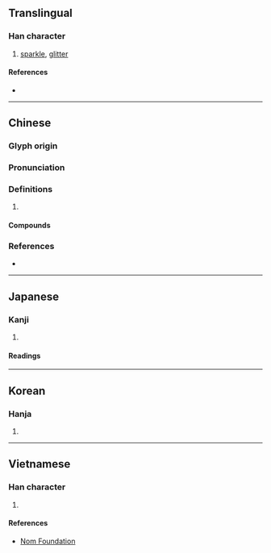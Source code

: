 {{character info/new}}
==Translingual==

===Han character===
{{Han char|rn=85|rad=水|as=06|sn=9|four=39111|canj=EFMU|ids=⿰氵光}}

# [[sparkle]], [[glitter]]

====References====
* {{Han ref|kx=0622.150|dkj=17419|dj=1018.130|hdz=31606.050|uh=6D38|ud=27960|bh=ACA9|bd=44201}}

----

==Chinese==
{{zh-forms}}

===Glyph origin===
{{Han etym}}

===Pronunciation===
{{zh-pron
|m=guāng,huǎng
|c=gwong1
|mc=y
|oc=y
|cat=a
}}
{{zh-attn-split}}

===Definitions===
{{zh-hanzi}}

# {{rfdef|zh}}

====Compounds====
{{zh-der|洸洸|洸洋}}

===References===
* {{R:twedu|B02081}}

----

==Japanese==

===Kanji===
{{ja-kanji|grade=|rs=水06}}

# {{defn|lang=ja|sort=水06}}

====Readings====
{{ja-readings
|on=こう
|kun=ほの-か
}}

----

==Korean==

===Hanja===
{{ko-hanja|hangeul=광|eumhun=|rv=gwang|mr=kwang|y=kwang}}

# {{defn|lang=ko|sort=水06}}

----

==Vietnamese==

===Han character===
{{vi-readings|rs=水06|hanviet=thoáng}}

# {{defn|lang=vi|sort=水06}}

====References====
* [http://nomfoundation.org/common/nom_details.php?codepoint=6d38 Nom Foundation]